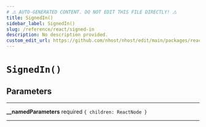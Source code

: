 ```yaml
---
# ⚠️ AUTO-GENERATED CONTENT. DO NOT EDIT THIS FILE DIRECTLY! ⚠️
title: SignedIn()
sidebar_label: SignedIn()
slug: /reference/react/signed-in
description: No description provided.
custom_edit_url: https://github.com/nhost/nhost/edit/main/packages/react/src/components/SignedIn.tsx#L3
---
```


# `SignedIn()`

## Parameters

---

**<span className="parameter-name">\_\_namedParameters</span>** <span className="optional-status">required</span> `{ children: ReactNode }`

---
